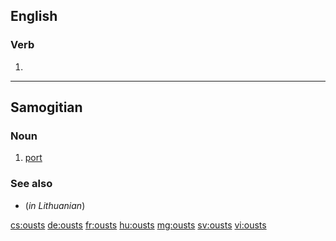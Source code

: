 ==English==

===Verb===
{{head|en|verb form}}

# {{en-third-person singular of|oust}}

----

==Samogitian==

===Noun===
{{sgs-noun|m}}
# [[port]]

===See also===
* {{l|lt|uostas}} (''in Lithuanian'')

[[cs:ousts]]
[[de:ousts]]
[[fr:ousts]]
[[hu:ousts]]
[[mg:ousts]]
[[sv:ousts]]
[[vi:ousts]]